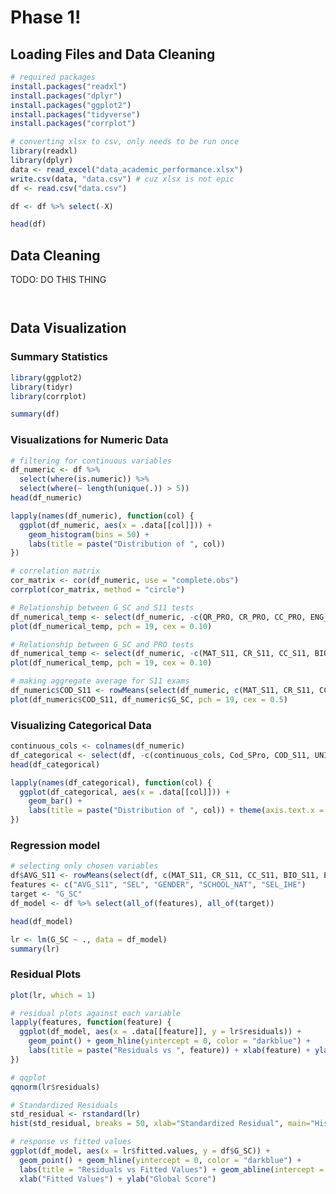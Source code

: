 
# Phase 1!
## Loading Files and Data Cleaning
```r
# required packages
install.packages("readxl")
install.packages("dplyr")
install.packages("ggplot2")
install.packages("tidyverse")
install.packages("corrplot")
```


```r
# converting xlsx to csv, only needs to be run once
library(readxl)
library(dplyr)
data <- read_excel("data_academic_performance.xlsx")
write.csv(data, "data.csv") # cuz xlsx is not epic
df <- read.csv("data.csv")

df <- df %>% select(-X)
```

```r
head(df)
```

## Data Cleaning
TODO: DO THIS THING
```r

```

```r
```

## Data Visualization
### Summary Statistics
```r
library(ggplot2)
library(tidyr)
library(corrplot)
```

```r
summary(df)
```

### Visualizations for Numeric Data
```r
# filtering for continuous variables
df_numeric <- df %>% 
  select(where(is.numeric)) %>%
  select(where(~ length(unique(.)) > 5))
head(df_numeric)
```


```r
lapply(names(df_numeric), function(col) {
  ggplot(df_numeric, aes(x = .data[[col]])) +
    geom_histogram(bins = 50) +
    labs(title = paste("Distribution of ", col))
})
```


```r
# correlation matrix
cor_matrix <- cor(df_numeric, use = "complete.obs")
corrplot(cor_matrix, method = "circle")
```


```r
# Relationship between G_SC and S11 tests
df_numerical_temp <- select(df_numeric, -c(QR_PRO, CR_PRO, CC_PRO, ENG_PRO, WC_PRO, FEP_PRO, PERCENTILE))
plot(df_numerical_temp, pch = 19, cex = 0.10)
```


```r
# Relationship between G_SC and PRO tests
df_numerical_temp <- select(df_numeric, -c(MAT_S11, CR_S11, CC_S11, BIO_S11, ENG_S11, PERCENTILE))
plot(df_numerical_temp, pch = 19, cex = 0.10)
```

```r
# making aggregate average for S11 exams
df_numeric$COD_S11 <- rowMeans(select(df_numeric, c(MAT_S11, CR_S11, CC_S11, BIO_S11, ENG_S11)), na.rm = TRUE)
plot(df_numeric$COD_S11, df_numeric$G_SC, pch = 19, cex = 0.5)
```

### Visualizing Categorical Data
```r
continuous_cols <- colnames(df_numeric)
df_categorical <- select(df, -c(continuous_cols, Cod_SPro, COD_S11, UNIVERSITY, SCHOOL_NAME))
head(df_categorical)
```


```r
lapply(names(df_categorical), function(col) {
  ggplot(df_categorical, aes(x = .data[[col]])) +
    geom_bar() +
    labs(title = paste("Distribution of ", col)) + theme(axis.text.x = element_text(angle = 45, hjust = 1))
})
```

### Regression model
```r
# selecting only chosen variables
df$AVG_S11 <- rowMeans(select(df, c(MAT_S11, CR_S11, CC_S11, BIO_S11, ENG_S11)), na.rm = TRUE)
features <- c("AVG_S11", "SEL", "GENDER", "SCHOOL_NAT", "SEL_IHE")
target <- "G_SC"
df_model <- df %>% select(all_of(features), all_of(target))
```


```r
head(df_model)
```


```r
lr <- lm(G_SC ~ ., data = df_model)
summary(lr)
```

### Residual Plots
```r
plot(lr, which = 1)
```


```r
# residual plots against each variable
lapply(features, function(feature) {
  ggplot(df_model, aes(x = .data[[feature]], y = lr$residuals)) +
    geom_point() + geom_hline(yintercept = 0, color = "darkblue") +
    labs(title = paste("Residuals vs ", feature)) + xlab(feature) + ylab("Residuals")
})
```


```r
# qqplot
qqnorm(lr$residuals)
```
```r
# Standardized Residuals
std_residual <- rstandard(lr)
hist(std_residual, breaks = 50, xlab="Standardized Residual", main="Histogram of Standardized Residuals")
```


```r
# response vs fitted values
ggplot(df_model, aes(x = lr$fitted.values, y = df$G_SC)) +
  geom_point() + geom_hline(yintercept = 0, color = "darkblue") +
  labs(title = "Residuals vs Fitted Values") + geom_abline(intercept = 0, slope = 1, color="blue") +
  xlab("Fitted Values") + ylab("Global Score")
```